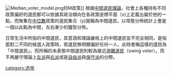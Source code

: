 {{Unreferenced|time=2013-09-22T18:23:49+00:00}}
[[File:Median_voter_model.png|thumb]]的M政策]]
根據[[中間選民理論|中間選民理論]]，社會上各種持有不同政策偏好的選民都可以依據其政治傾向在各政策座標平面（x)上定義出屬於他的一點，而聚集在[[中位數|中位數]]政策的選民集合（y)就稱為中間選民，以常態分佈統計上會是一個以此點為中間，左右漸少的鐘型分佈。

日常生活中所指的中間選民，其意涵和理論嚴格上的中間選民並不完全相同，是指面對二不同的候選人政策時，若選民無明顯偏好任何一人，此時會稱這樣的選民為「中間選民」，而所稱的未表態中間選民則較為接近[[游離票|游離選民]]（swing voter）。而不再嚴守理論上[[左派|左派]]與[[右派|右派]]或是[[自由派|自由派]]與[[保守派|保守派]]的分際。

[[category:选举|category:选举]]